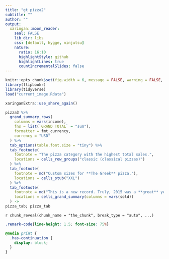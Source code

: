 ```yaml
---
title: "gt pizza2"
subtitle: ""
author: ""
output:
  xaringan::moon_reader:
    seal: FALSE
    lib_dir: libs
    css: [default, hygge, ninjutsu]
    nature:
      ratio: 16:10
      highlightStyle: github
      highlightLines: true
      countIncrementalSlides: false
---
```




```r
knitr::opts_chunk$set(fig.width = 6, message = FALSE, warning = FALSE, comment = "", cache = F)
library(flipbookr)
library(tidyverse)
load("current_image.Rdata")
```


```r
xaringanExtra::use_share_again()
```


```r
pizza3 %>%
  grand_summary_rows(
    columns = vars(income),
    fns = list(`GRAND TOTAL` = "sum"),
    formatter = fmt_currency,
    currency = "USD"
  ) %>%
  tab_options(table.font.size = "tiny") %>% 
  tab_footnote(
    footnote = "The pizza category with the highest total sales.",
    locations = cells_row_groups("classic (classical pizzas)")
  ) %>%
  tab_footnote(
    footnote = md("Custom sizes for **The Greek** pizza."),
    locations = cells_stub("XXL")
  ) %>%
  tab_footnote(
    footnote = md("This is a new record. Truly, 2015 was a **great** year for the `pizzaplace`."),
    locations = cells_grand_summary(columns = vars(sold))
  ) ->
pizza_tab; pizza_tab
```

`r chunk_reveal(chunk_name = "the_chunk", break_type = "auto", ...)`



```css
.remark-code{line-height: 1.5; font-size: 75%}

@media print {
  .has-continuation {
    display: block;
  }
}
```

